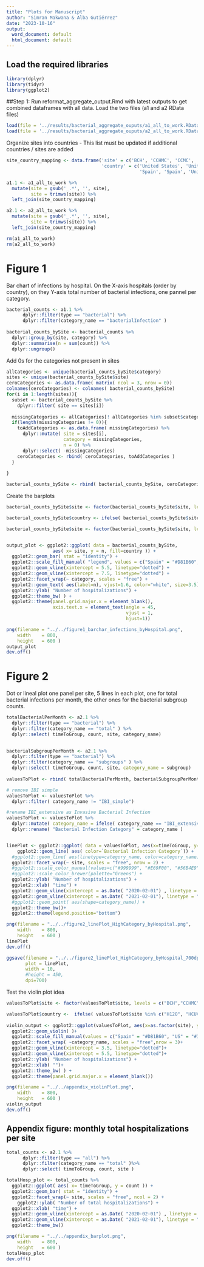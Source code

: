 ```yaml
---
title: "Plots for Manuscript"
author: "Simran Makwana & Alba Gutiérrez"
date: "2023-10-16"
output:
  word_document: default
  html_document: default
---
```


## Load the required libraries
```r
library(dplyr)
library(tidyr)
library(ggplot2)
```

##Step 1: Run reformat_aggregate_output.Rmd with latest outputs to get combined dataframes with all data. Load the two files (a1 and a2 RData files)

```r
load(file = '../results/bacterial_aggregate_ouputs/a1_all_to_work.RData')
load(file = '../results/bacterial_aggregate_ouputs/a2_all_to_work.RData')
```

Organize sites into countries
- This list must be updated if additional countries / sites are added
```r
site_country_mapping <- data.frame('site' = c('BCH', 'CCHMC', 'CCMC', 'GOSH', 'H12O', 'HCUV', 'Michigan', 'UPitt'),
                                   'country' = c('United States', 'United States', 'United States', 'United Kingdom', 
                                                 'Spain', 'Spain', 'United States', 'United States'))

a1.1 <- a1_all_to_work %>%
  mutate(site = gsub('_.*', '', site), 
         site = trimws(site)) %>%
  left_join(site_country_mapping)

a2.1 <- a2_all_to_work %>%
  mutate(site = gsub('_.*', '', site),
         site = trimws(site)) %>%
  left_join(site_country_mapping)

rm(a1_all_to_work)
rm(a2_all_to_work)
```
# Figure 1
Bar chart of infections by hospital.
On the X-axis hospitals (order by country), on they Y-axis total number of bacterial infections, one pannel per category. 
```r
bacterial_counts <- a1.1 %>%
      dplyr::filter(type == "bacterial") %>%
      dplyr::filter(category_name == "bacterialInfection" ) 
      
bacterial_counts_bySite <- bacterial_counts %>%
  dplyr::group_by(site, category) %>%
  dplyr::summarise(n = sum(count)) %>%
  dplyr::ungroup() 
```
Add 0s for the categories not present in sites
```r
allCategories <- unique(bacterial_counts_bySite$category)
sites <- unique(bacterial_counts_bySite$site)
ceroCategories <- as.data.frame( matrix( ncol = 3, nrow = 0))
colnames(ceroCategories) <- colnames( bacterial_counts_bySite)
for(i in 1:length(sites)){
  subset <- bacterial_counts_bySite %>%
    dplyr::filter( site == sites[i]) 
  
  missingCategories <- allCategories[! allCategories %in% subset$category ]
  if(length(missingCategories != 0)){
    toAddCategories <- as.data.frame( missingCategories) %>%
      dplyr::mutate( site = sites[i], 
                     category = missingCategories, 
                     n = 0) %>%
      dplyr::select( -missingCategories)
    ceroCategories <- rbind( ceroCategories, toAddCategories )
  }
  
}

bacterial_counts_bySite <- rbind( bacterial_counts_bySite, ceroCategories)
```

Create the barplots
```r
bacterial_counts_bySite$site <- factor(bacterial_counts_bySite$site, levels = c("BCH","CCHMC", "CCMC", "MICHIGAN", "UPitt","H12O", "HCUV", "GOSH"))

bacterial_counts_bySite$country <- ifelse( bacterial_counts_bySite$site %in% c("H12O", "HCUV"), "Spain", ifelse( bacterial_counts_bySite$site == "GOSH", "UK", "US"))

bacterial_counts_bySite$site <- factor(bacterial_counts_bySite$site, levels = c("BCH","CCHMC", "CCMC", "MICHIGAN", "UPitt","H12O", "HCUV", "GOSH"))


output_plot <- ggplot2::ggplot( data = bacterial_counts_bySite, 
                 aes( x= site, y = n, fill=country )) +
  ggplot2::geom_bar( stat = "identity") +
  ggplot2::scale_fill_manual( "legend", values = c("Spain" = "#D81B60", "US" = "#1E88E5", "UK" = "#FFC107")) +
  ggplot2::geom_vline(xintercept = 5.5, linetype="dotted") +
  ggplot2::geom_vline(xintercept = 7.5, linetype="dotted") +
  ggplot2::facet_wrap(~ category, scales = "free") + 
  ggplot2::geom_text( aes(label=n), vjust=1.6, color="white", size=3.5) + 
  ggplot2::ylab( "Number of hospitalizations") +
  ggplot2::theme_bw( ) +
  ggplot2::theme(panel.grid.major.x = element_blank(), 
                 axis.text.x = element_text(angle = 45, 
                                            vjust = 1, 
                                            hjust=1))

png(filename = "../../figure1_barchar_infections_byHospital.png",
    width    = 800, 
    height   = 600 )
output_plot
dev.off()
```
 
 
# Figure 2
Dot or lineal plot one panel per site, 5 lines in each plot, one for total bacterial infections per month, the other ones for the bacterial subgroup counts. 

```r
totalBacterialPerMonth <- a2.1 %>%
  dplyr::filter(type == "bacterial") %>%
  dplyr::filter(category_name == "total" ) %>%
  dplyr::select( timeToGroup, count, site, category_name)
  

bacterialSubgroupPerMonth <- a2.1 %>%
  dplyr::filter(type == "bacterial") %>%
  dplyr::filter(category_name == "subgroups" ) %>%
  dplyr::select( timeToGroup, count, site, category_name = subgroup)
  
valuesToPlot <- rbind( totalBacterialPerMonth, bacterialSubgroupPerMonth)
```

```r
# remove IBI simple
valuesToPlot <- valuesToPlot %>%
  dplyr::filter( category_name != "IBI_simple")

#rename IBI_extensive as Invasive Bacterial Infection
valuesToPlot <- valuesToPlot %>%
  dplyr::mutate( category_name = ifelse( category_name == "IBI_extensive", "Invasive Bacterial Infection", category_name )) %>%
  dplyr::rename( "Bacterial Infection Category" = category_name )


linePlot <- ggplot2::ggplot( data = valuesToPlot, aes(x=timeToGroup, y=count, group=`Bacterial Infection Category`)) +
    ggplot2::geom_line( aes( color=`Bacterial Infection Category`)) +
  #ggplot2::geom_line( aes(linetype=category_name, color=category_name)) +
  ggplot2::facet_wrap(~ site, scales = "free", nrow = 2) + 
  #ggplot2::scale_color_manual(values=c("#999999", "#E69F00", "#56B4E9","darkgreen", "grey")) +
  #ggplot2::scale_color_brewer(palette="Greens") +
  ggplot2::ylab( "Number of hospitalizations") +
  ggplot2::xlab( "time") +
  ggplot2::geom_vline(xintercept = as.Date( "2020-02-01") , linetype = "dashed") +
  ggplot2::geom_vline(xintercept = as.Date( "2021-02-01"), linetype = "dashed") +
  #ggplot2::geom_point( aes(shape=category_name)) +
  ggplot2::theme_bw()+
  ggplot2::theme(legend.position="bottom")

png(filename = "../../figure2_linePlot_HighCategory_byHospital.png",
    width    = 800, 
    height   = 600 )
linePlot
dev.off()

ggsave(filename = "../../figure2_linePlot_HighCategory_byHospital_700dpi.png",
       plot = linePlot, 
       width = 10, 
       #height = 450, 
       dpi=700)
```
Test the violin plot idea
```r
valuesToPlot$site <- factor(valuesToPlot$site, levels = c("BCH","CCHMC","CCMC", "MICHIGAN","UPitt", "H12O", "HCUV", "GOSH"))

valuesToPlot$country <-  ifelse( valuesToPlot$site %in% c("H12O", "HCUV"), "Spain", ifelse( valuesToPlot$site == "GOSH", "UK", "US"))
  
violin_output <- ggplot2::ggplot(valuesToPlot, aes(x=as.factor(site), y=count, fill=country)) +
  ggplot2::geom_violin( )+
  ggplot2::scale_fill_manual(values = c("Spain" = "#D81B60", "US" = "#1E88E5", "UK" = "#FFC107")) +
  ggplot2::facet_wrap( ~category_name, scales = "free",nrow = 3)+
  ggplot2::geom_vline(xintercept = 3.5, linetype="dotted")+
  ggplot2::geom_vline(xintercept = 5.5, linetype="dotted")+
  ggplot2::ylab( "Number of hospitalizations") +
  ggplot2::xlab( "")+
  ggplot2::theme_bw( ) +
  ggplot2::theme(panel.grid.major.x = element_blank())

png(filename = "../../appendix_violinPlot.png",
    width    = 800, 
    height   = 600 )
violin_output
dev.off()
```

## Appendix figure: monthly total hospitalizations per site
```r
total_counts <- a2.1 %>%
      dplyr::filter(type == "all") %>%
      dplyr::filter(category_name == "total" )%>%
      dplyr::select( timeToGroup, count, site )

totalHosp_plot <- total_counts %>%
  ggplot2::ggplot( aes( x= timeToGroup, y = count )) +
  ggplot2::geom_bar( stat = "identity") +
  ggplot2::facet_wrap(~ site, scales = "free", ncol = 2) + 
    ggplot2::ylab( "Number of total hospitalizations") +
  ggplot2::xlab( "time") +
  ggplot2::geom_vline(xintercept = as.Date( "2020-02-01") , linetype = "dashed") +
  ggplot2::geom_vline(xintercept = as.Date( "2021-02-01"), linetype = "dashed") +
  ggplot2::theme_bw()

png(filename = "../../appendix_barplot.png",
    width    = 800, 
    height   = 600 )
totalHosp_plot
dev.off()
```

